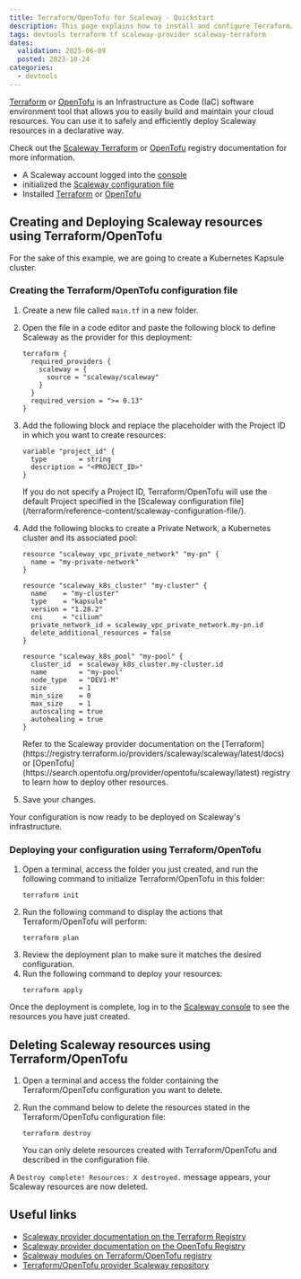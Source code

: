 ```yaml
---
title: Terraform/OpenTofu for Scaleway - Quickstart
description: This page explains how to install and configure Terraform/OpenTofu with Scaleway as a provider
tags: devtools terraform tf scaleway-provider scaleway-terraform
dates:
  validation: 2025-06-09
  posted: 2023-10-24
categories:
  - devtools
---
```



[Terraform](https://www.terraform.io/) or [OpenTofu](https://opentofu.org/) is an Infrastructure as Code (IaC) software environment tool that allows you to easily build and maintain your cloud resources. You can use it to safely and efficiently deploy Scaleway resources in a declarative way.

Check out the [Scaleway Terraform](https://registry.terraform.io/providers/scaleway/scaleway/latest/docs) or [OpenTofu](https://search.opentofu.org/provider/opentofu/scaleway/latest) registry documentation for more information.

<Requirements />

- A Scaleway account logged into the [console](https://console.scaleway.com)
- initialized the [Scaleway configuration file](/terraform/reference-content/scaleway-configuration-file/)
- Installed [Terraform](https://developer.hashicorp.com/terraform/tutorials/aws-get-started/install-cli#install-terraform) or [OpenTofu](https://opentofu.org/docs/intro/install/)

## Creating and Deploying Scaleway resources using Terraform/OpenTofu

For the sake of this example, we are going to create a Kubernetes Kapsule cluster.

### Creating the Terraform/OpenTofu configuration file

1. Create a new file called `main.tf` in a new folder.

2. Open the file in a code editor and paste the following block to define Scaleway as the provider for this deployment:
    ```
    terraform {
      required_providers {
        scaleway = {
          source = "scaleway/scaleway"
        }
      }
      required_version = ">= 0.13"
    }
    ```
3. Add the following block and replace the placeholder with the Project ID in which you want to create resources:
    ```
    variable "project_id" {
      type        = string
      description = "<PROJECT_ID>"
    }
    ```

    <Message type="note">
    If you do not specify a Project ID, Terraform/OpenTofu will use the default Project specified in the [Scaleway configuration file](/terraform/reference-content/scaleway-configuration-file/).
    </Message>

4. Add the following blocks to create a Private Network, a Kubernetes cluster and its associated pool:
    ```
    resource "scaleway_vpc_private_network" "my-pn" {
      name = "my-private-network"
    }

    resource "scaleway_k8s_cluster" "my-cluster" {
      name    = "my-cluster"
      type    = "kapsule"
      version = "1.28.2"
      cni     = "cilium"
      private_network_id = scaleway_vpc_private_network.my-pn.id
      delete_additional_resources = false
    }

    resource "scaleway_k8s_pool" "my-pool" {
      cluster_id  = scaleway_k8s_cluster.my-cluster.id
      name        = "my-pool"
      node_type   = "DEV1-M"
      size        = 1
      min_size    = 0
      max_size    = 1
      autoscaling = true
      autohealing = true
    }
    ```
    <Message type="note">
    Refer to the Scaleway provider documentation on the [Terraform](https://registry.terraform.io/providers/scaleway/scaleway/latest/docs) or [OpenTofu](https://search.opentofu.org/provider/opentofu/scaleway/latest) registry to learn how to deploy other resources.
    </Message>
5. Save your changes.

Your configuration is now ready to be deployed on Scaleway's infrastructure.

### Deploying your configuration using Terraform/OpenTofu

1. Open a terminal, access the folder you just created, and run the following command to initialize Terraform/OpenTofu in this folder:
    ```
    terraform init
    ```
2. Run the following command to display the actions that Terraform/OpenTofu will perform:
    ```
    terraform plan
    ```
3. Review the deployment plan to make sure it matches the desired configuration.
4. Run the following command to deploy your resources:
    ```
    terraform apply
    ```

Once the deployment is complete, log in to the [Scaleway console](https://console.scaleway.com) to see the resources you have just created.

## Deleting Scaleway resources using Terraform/OpenTofu

1. Open a terminal and access the folder containing the Terraform/OpenTofu configuration you want to delete.

2. Run the command below to delete the resources stated in the Terraform/OpenTofu configuration file:
    ```
    terraform destroy
    ```
    <Message type="important">
    You can only delete resources created with Terraform/OpenTofu and described in the configuration file.
    </Message>

A `Destroy complete! Resources: X destroyed.` message appears, your Scaleway resources are now deleted.

## Useful links

- [Scaleway provider documentation on the Terraform Registry](https://registry.terraform.io/providers/scaleway/scaleway/latest/docs)
- [Scaleway provider documentation on the OpenTofu Registry](https://search.opentofu.org/provider/opentofu/scaleway/latest)
- [Scaleway modules on Terraform/OpenTofu registry](https://registry.terraform.io/namespaces/scaleway-terraform-modules)
- [Terraform/OpenTofu provider Scaleway repository](https://github.com/scaleway/terraform-provider-scaleway)